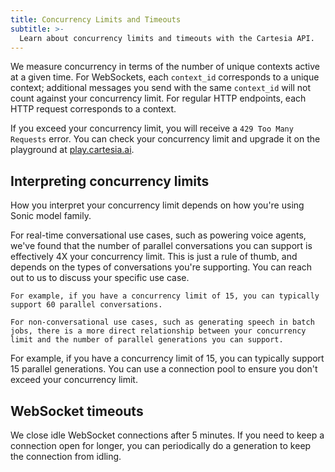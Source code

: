 ```yaml
---
title: Concurrency Limits and Timeouts
subtitle: >-
  Learn about concurrency limits and timeouts with the Cartesia API.
---
```


We measure concurrency in terms of the number of unique contexts active at a given time. For WebSockets, each `context_id` corresponds to a unique context; additional messages you send with the same `context_id` will not count against your concurrency limit. For regular HTTP endpoints, each HTTP request corresponds to a context.

If you exceed your concurrency limit, you will receive a `429 Too Many Requests` error. You can check your concurrency limit and upgrade it on the playground at [play.cartesia.ai](https://play.cartesia.ai).

## Interpreting concurrency limits

How you interpret your concurrency limit depends on how you're using Sonic model family.

<AccordionGroup>
  <Accordion title="Conversational use cases">
    For real-time conversational use cases, such as powering voice agents, we've found that the number of parallel conversations you can support is effectively 4X your concurrency limit. This is just a rule of thumb, and depends on the types of conversations you're supporting. You can reach out to us to discuss your specific use case.

    For example, if you have a concurrency limit of 15, you can typically support 60 parallel conversations.

  </Accordion>
  <Accordion title="Non-conversational use cases">

    For non-conversational use cases, such as generating speech in batch jobs, there is a more direct relationship between your concurrency limit and the number of parallel generations you can support.

  For example, if you have a concurrency limit of 15, you can typically support 15 parallel generations. You can use a connection pool to ensure you don't exceed your concurrency limit.

  </Accordion>
</AccordionGroup>

## WebSocket timeouts

We close idle WebSocket connections after 5 minutes. If you need to keep a connection open for longer, you can periodically do a generation to keep the connection from idling.
